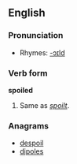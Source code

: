 ==English==

===Pronunciation===
*Rhymes: [[Rhymes:English:-ɔɪld|-ɔɪld]]

===Verb form===
'''spoiled'''

#Same as ''[[spoilt]]''.

===Anagrams===
*[[despoil]]
*[[dipoles]]